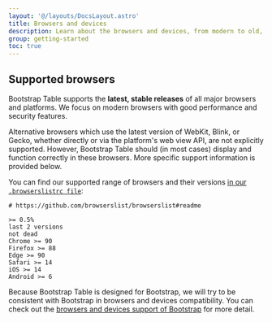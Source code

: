 ```yaml
---
layout: '@/layouts/DocsLayout.astro'
title: Browsers and devices
description: Learn about the browsers and devices, from modern to old, that are supported by Bootstrap Table, including known quirks and bugs for each.
group: getting-started
toc: true
---
```


## Supported browsers

Bootstrap Table supports the **latest, stable releases** of all major browsers and platforms. We focus on modern browsers with good performance and security features.

Alternative browsers which use the latest version of WebKit, Blink, or Gecko, whether directly or via the platform's web view API, are not explicitly supported. However, Bootstrap Table should (in most cases) display and function correctly in these browsers. More specific support information is provided below.

You can find our supported range of browsers and their versions [in our `.browserslistrc file`]([[config:repo]]/blob/[[config:currentVersion]]/.browserslistrc):

```plaintext
# https://github.com/browserslist/browserslist#readme

>= 0.5%
last 2 versions
not dead
Chrome >= 90
Firefox >= 88
Edge >= 90
Safari >= 14
iOS >= 14
Android >= 6
```

Because Bootstrap Table is designed for Bootstrap, we will try to be consistent with Bootstrap in browsers and devices compatibility. You can check out the [browsers and devices support of Bootstrap](https://getbootstrap.com/docs/5.3/getting-started/browsers-devices/) for more detail.

